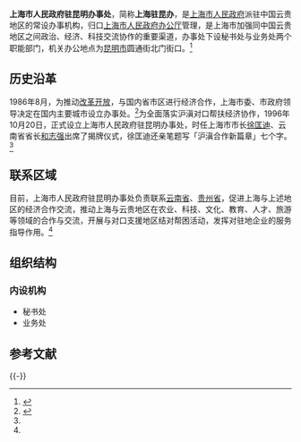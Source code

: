 {{Infobox PRCG
|机构名称=上海市人民政府驻昆明办事处
|标志2=Red star.svg
|标志2说明=[[s:国务院关于国家行政机关和企业事业单位社会团体印章管理的规定|1999年规定]]：[[印章|印章]][[直径|直径]]4.2厘米，中央刊[[五角星|五角星]]，由[[上海市人民政府|上海市人民政府]]制发。
|职位1=主任
|人员1= 
|职位2=副主任
|人员2= 
|业务上级=云贵两省相关部门
|组织上级=[[上海市人民政府办公厅|上海市人民政府办公厅]]
|机构类型=上海市政府办公厅派出机构<br/>上海市人民政府驻外办事处
|行政级别= 副地厅级
|成立时间= 
|地址1=昆明市圆通街北门街口
|官网= [http://xzb.sh.gov.cn/node2/node4/2007hzjl/sfzwb/node564/userobject1ai43646.html 上海合作交流网-驻昆办]
|a=
}}

'''上海市人民政府驻昆明办事处'''，简称'''上海驻昆办'''，是[[上海市人民政府|上海市人民政府]]派驻中国云贵地区的常设办事机构，归口[[上海市人民政府办公厅|上海市人民政府办公厅]]管理，是上海市加强同中国云贵地区之间政治、经济、科技交流协作的重要渠道，办事处下设秘书处与业务处两个职能部门，机关办公地点为[[昆明市|昆明市]]圆通街北门街口。<ref name="xzb.sh">{{cite web|url=http://xzb.sh.gov.cn/node2/node4/2007hzjl/sfzwb/node564/userobject1ai43646.html|title=市府驻昆明办事处|publisher=上海合作交流网|access-date=2013-12-18|archive-url=https://web.archive.org/web/20131219025721/http://xzb.sh.gov.cn/node2/node4/2007hzjl/sfzwb/node564/userobject1ai43646.html|archive-date=2013-12-19|dead-url=yes}}</ref>

==历史沿革==
1986年8月，为推动[[改革开放|改革开放]]，与国内省市区进行经济合作，上海市委、市政府领导决定在国内主要城市设立办事处。<ref>{{cite web|url=http://www.shanghai.gov.cn/shanghai/node2314/node24651/node11596/node11612/userobject21ai31685.html|title=上海驻外省市办事处|publisher=上海年鉴2002|accessdate=2013-12-18|archive-date=2013-12-19|archive-url=https://web.archive.org/web/20131219045430/http://www.shanghai.gov.cn/shanghai/node2314/node24651/node11596/node11612/userobject21ai31685.html|dead-url=no}}</ref>为全面落实沪滇对口帮扶经济协作，1996年10月20日，正式设立上海市人民政府驻昆明办事处，时任上海市市长[[徐匡迪|徐匡迪]]、云南省省长[[和志强|和志强]]出席了揭牌仪式，徐匡迪还亲笔题写「沪滇合作新篇章」七个字。<ref name="xzb.sh"/>

==联系区域==
目前，上海市人民政府驻昆明办事处负责联系[[云南省|云南省]]、[[贵州省|贵州省]]，促进上海与上述地区的经济合作交流，推动上海与云贵地区在农业、科技、文化、教育、人才、旅游等领域的合作与交流，开展与对口支援地区结对帮困活动，发挥对驻地企业的服务指导作用。<ref name="xzb.sh"/>

==组织结构==
===内设机构===
*秘书处
*业务处

==参考文献==
{{Reflist}}

{{-}}
{{上海市人民政府|派出机构}}
